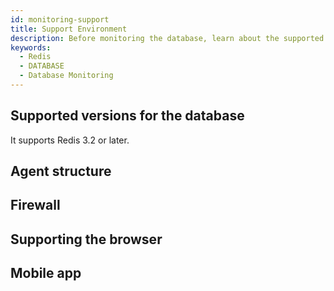```yaml
---
id: monitoring-support
title: Support Environment
description: Before monitoring the database, learn about the supported database types.
keywords:
  - Redis
  - DATABASE
  - Database Monitoring
---
```



<Desc name='Redis' />

## Supported versions for the database

It supports Redis 3.2 or later.


<DBsupportNote />


<DBAgentSpec level={2} />

## Agent structure


<Dbsupportenvagentconstruction />

## Firewall


<Proxy />

## Supporting the browser


<Supportedbrowser />

## Mobile app


<Mobileapp />
